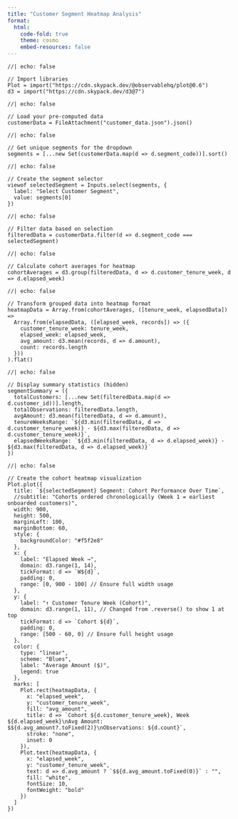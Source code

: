 ```yaml
---
title: "Customer Segment Heatmap Analysis"
format: 
  html:
    code-fold: true
    theme: cosmo
    embed-resources: false
---
```


```{=html}
<style>
/* Import Google Font */
@import url('https://fonts.googleapis.com/css2?family=Averia+Sans+Libre:wght@300;400;700&display=swap');

/* Apply Averia Sans Libre to all Observable elements */
.observablehq {
  font-family: 'Averia Sans Libre', cursive !important;
}

/* Apply to the entire document */
body, h1, h2, h3, h4, h5, h6, p {
  font-family: 'Averia Sans Libre', cursive !important;
}

/* Custom styling for the dropdown */
.observablehq select {
  font-size: 16px !important;
  padding: 10px 15px !important;
  border: 2px solid #e0e0e0 !important;
  border-radius: 8px !important;
  background-color: white !important;
  box-shadow: 0 2px 8px rgba(0, 0, 0, 0.1) !important;
  transition: all 0.3s ease !important;
  min-width: 250px !important;
  font-family: 'Averia Sans Libre', cursive !important;
}

.observablehq select:hover {
  border-color: #4a90e2 !important;
  box-shadow: 0 4px 12px rgba(74, 144, 226, 0.2) !important;
}

.observablehq select:focus {
  outline: none !important;
  border-color: #4a90e2 !important;
  box-shadow: 0 0 0 3px rgba(74, 144, 226, 0.1) !important;
}

/* Larger font for labels */
.observablehq label {
  font-size: 18px !important;
  font-weight: 600 !important;
  color: #333 !important;
  margin-bottom: 8px !important;
  display: block !important;
  font-family: 'Averia Sans Libre', cursive !important;
}

/* Heatmap container background */
.observablehq figure {
  background-color: #f5f2e8 !important;
  padding: 20px !important;
  border-radius: 12px !important;
  margin: 20px 0 !important;
}
</style>
```

```ojs
//| echo: false

// Import libraries
Plot = import("https://cdn.skypack.dev/@observablehq/plot@0.6")
d3 = import("https://cdn.skypack.dev/d3@7")
```

```ojs
//| echo: false

// Load your pre-computed data
customerData = FileAttachment("customer_data.json").json()
```

```ojs
//| echo: false

// Get unique segments for the dropdown
segments = [...new Set(customerData.map(d => d.segment_code))].sort()
```

```ojs
//| echo: false

// Create the segment selector
viewof selectedSegment = Inputs.select(segments, {
  label: "Select Customer Segment",
  value: segments[0]
})
```

```ojs
//| echo: false

// Filter data based on selection
filteredData = customerData.filter(d => d.segment_code === selectedSegment)
```

```ojs
//| echo: false

// Calculate cohort averages for heatmap
cohortAverages = d3.group(filteredData, d => d.customer_tenure_week, d => d.elapsed_week)
```

```ojs
//| echo: false

// Transform grouped data into heatmap format
heatmapData = Array.from(cohortAverages, ([tenure_week, elapsedData]) => 
  Array.from(elapsedData, ([elapsed_week, records]) => ({
    customer_tenure_week: tenure_week,
    elapsed_week: elapsed_week,
    avg_amount: d3.mean(records, d => d.amount),
    count: records.length
  }))
).flat()
```

```ojs
//| echo: false

// Display summary statistics (hidden)
segmentSummary = ({
  totalCustomers: [...new Set(filteredData.map(d => d.customer_id))].length,
  totalObservations: filteredData.length,
  avgAmount: d3.mean(filteredData, d => d.amount),
  tenureWeeksRange: `${d3.min(filteredData, d => d.customer_tenure_week)} - ${d3.max(filteredData, d => d.customer_tenure_week)}`,
  elapsedWeeksRange: `${d3.min(filteredData, d => d.elapsed_week)} - ${d3.max(filteredData, d => d.elapsed_week)}`
})
```

```ojs
//| echo: false

// Create the cohort heatmap visualization
Plot.plot({
  title: `${selectedSegment} Segment: Cohort Performance Over Time`,
  //subtitle: "Cohorts ordered chronologically (Week 1 = earliest onboarded customers)",
  width: 900,
  height: 500,
  marginLeft: 100,
  marginBottom: 60,
  style: {
    backgroundColor: "#f5f2e8"
  },
  x: {
    label: "Elapsed Week →",
    domain: d3.range(1, 14),
    tickFormat: d => `W${d}`,
    padding: 0,
    range: [0, 900 - 100] // Ensure full width usage
  },
  y: {
    label: "↑ Customer Tenure Week (Cohort)",
    domain: d3.range(1, 11), // Changed from .reverse() to show 1 at top
    tickFormat: d => `Cohort ${d}`,
    padding: 0,
    range: [500 - 60, 0] // Ensure full height usage
  },
  color: {
    type: "linear",
    scheme: "Blues",
    label: "Average Amount ($)",
    legend: true
  },
  marks: [
    Plot.rect(heatmapData, {
      x: "elapsed_week",
      y: "customer_tenure_week",
      fill: "avg_amount",
      title: d => `Cohort ${d.customer_tenure_week}, Week ${d.elapsed_week}\nAvg Amount: $${d.avg_amount?.toFixed(2)}\nObservations: ${d.count}`,
      stroke: "none",
      inset: 0
    }),
    Plot.text(heatmapData, {
      x: "elapsed_week",
      y: "customer_tenure_week",
      text: d => d.avg_amount ? `$${d.avg_amount.toFixed(0)}` : "",
      fill: "white",
      fontSize: 10,
      fontWeight: "bold"
    })
  ]
})
```